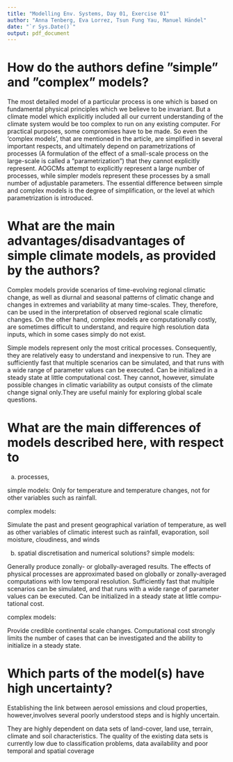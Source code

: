 ```yaml
---
title: "Modelling Env. Systems, Day 01, Exercise 01"
author: "Anna Tenberg, Eva Lorrez, Tsun Fung Yau, Manuel Händel"
date: "`r Sys.Date()`"
output: pdf_document
---
```



# How do the authors define ”simple” and ”complex” models?

The most detailed model of a particular process is one which is based on
fundamental physical principles which we believe to be invariant. But a climate
model which explicitly included all our current understanding of the climate
system would be too complex to run  on  any  existing computer. For practical
purposes, some compromises have to be made. So even the 'complex models', that
are mentioned in the article, are simplified in several important respects, and
ultimately depend on parametrizations of processes (A formulation of the effect
of a small-scale process on the large-scale is called  a  “parametrization”)
that they cannot explicitly represent. AOGCMs  attempt  to  explicitly represent
a large number of processes, while simpler models represent these processes by a
small number of adjustable parameters. The essential difference between simple
and complex models is the degree of simplification, or the level at which
parametrization is introduced.

# What are the main advantages/disadvantages of simple climate models, as provided by the authors?

Complex  models  provide  scenarios  of  time-evolving regional  climatic
change, as  well  as  diurnal  and  seasonal patterns of climatic change and
changes in extremes and variability at many time-scales. They, therefore, can
be used in the interpretation of observed regional scale climatic changes.
On the other hand, complex models are computationally costly, are sometimes
difficult to understand, and require high resolution data  inputs, which  in
some  cases  simply  do  not  exist.

Simple  models  represent  only  the  most  critical  processes. Consequently,
they  are  relatively  easy  to  understand  and inexpensive  to  run. They are
sufficiently fast that multiple scenarios can be simulated, and that  runs  with
a  wide  range  of  parameter  values  can  be executed. Can be initialized in a
steady state at little computational cost. 
They cannot, however, simulate possible changes in climatic variability as
output consists of the climate change signal only.They  are  useful  mainly  for
exploring  global  scale questions.


# What are the main differences of models described here, with respect to

a) processes,

simple models:
Only for temperature and temperature changes, not for other
variables such as rainfall.

complex models:

Simulate  the  past  and  present  geographical  variation  of
temperature, as  well  as  other  variables  of  climatic  interest
such as rainfall, evaporation, soil moisture, cloudiness, and
winds

b) spatial discretisation and numerical solutions?
simple models:

Generally produce zonally- or globally-averaged results. The effects of physical
processes are approximated based on globally or zonally-averaged computations
with low temporal resolution.
Sufficiently fast that multiple scenarios can be simulated, and that  runs  with
a  wide  range  of  parameter  values  can  be executed. Can be initialized in a
steady state at little compu- tational cost.

complex models:

Provide credible continental scale changes. 
Computational cost strongly limits the number of cases that can be investigated
and the ability to initialize in a steady state.

# Which parts of the model(s) have high uncertainty?

Establishing the link between  aerosol  emissions  and  cloud  properties,
however,involves  several  poorly  understood  steps  and  is  highly uncertain.

They are highly dependent on data sets of land-cover, land use, terrain, climate
and soil characteristics. The quality of the existing data sets is currently low
due to classification problems, data availability and poor temporal and spatial
coverage
